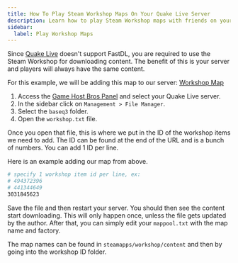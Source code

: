 ```yaml
---
title: How To Play Steam Workshop Maps On Your Quake Live Server
description: Learn how to play Steam Workshop maps with friends on your Quake Live dedicated server.
sidebar:
  label: Play Workshop Maps
---
```


Since [Quake Live](https://www.gamehostbros.com/quake-live-server-hosting/) doesn't support FastDL, you are required to use the Steam Workshop for downloading content. The benefit of this is your server and players will always have the same content.

For this example, we will be adding this map to our server: [Workshop Map](https://steamcommunity.com/sharedfiles/filedetails/?id=3031845623)
<Steps>
1. Access the [Game Host Bros Panel](https://panel.gamehostbros.com/) and select your Quake Live server.
2. In the sidebar click on `Management > File Manager`.
3. Select the `baseq3` folder.
4. Open the `workshop.txt` file.
</Steps>
Once you open that file, this is where we put in the ID of the workshop items we need to add. The ID can be found at the end of the URL and is a bunch of numbers. You can add 1 ID per line.

Here is an example adding our map from above.

```bash title="workshop.txt"
# specify 1 workshop item id per line, ex:
# 494372396
# 441344649
3031845623
```

Save the file and then restart your server. You should then see the content start downloading. This will only happen once, unless the file gets updated by the author. After that, you can simply edit your `mappool.txt` with the map name and factory.

The map names can be found in `steamapps/workshop/content` and then by going into the workshop ID folder.